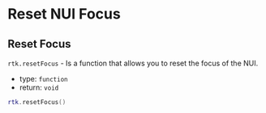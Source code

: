 # Reset NUI Focus

## Reset Focus

``rtk.resetFocus`` - Is a function that allows you to reset the focus of the NUI.

- type: `function`
- return: `void`

```lua
rtk.resetFocus()
```